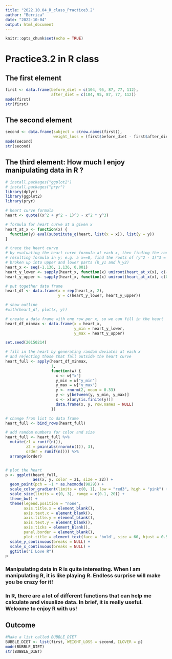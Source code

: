 ```yaml
---
title: "2022.10.04_R_class_Practice3.2"
author: "Berrica"
date: "2022-10-04"
output: html_document
---
```


```r
knitr::opts_chunk$set(echo = TRUE)
```

# Practice3.2 in R class


## The first element
```r
first <- data.frame(before_diet = c(104, 95, 87, 77, 112), 
                    after_diet = c(104, 95, 87, 77, 112))
mode(first)
str(first)
```

## The second element
```r

second <- data.frame(subject = c(row.names(first)), 
                     weight_loss = (first$before_diet - first$after_diet)/100)
mode(second)
str(second)
```

## The third element: How much I enjoy manipulating data in R ?
```r
# install.packages("ggplot2")
# install.packages("pryr")
library(dplyr)
library(ggplot2)
library(pryr)

# heart curve formula
heart <- quote((x^2 + y^2 - 1)^3 - x^2 * y^3)

# formula for heart curve at a given x
heart_at_x <- function(x) {
  function(y) eval(substitute_q(heart, list(x = x)), list(y = y))
}

# trace the heart curve
# by evaluating the heart curve formula at each x, then finding the roots of the
# resulting formula in y; e.g. a x==0, find the roots of (y^2 - 1)^3 = 0
# broken up into upper and lower parts (h_y1 and h_y2)
heart_x <- seq(-1.136, 1.136, 0.001)
heart_y_lower <- sapply(heart_x, function(x) uniroot(heart_at_x(x), c(-2, 0.6))$root)
heart_y_upper <- sapply(heart_x, function(x) uniroot(heart_at_x(x), c(0.6, 2))$root)

# put together data frame
heart_df <- data.frame(x = rep(heart_x, 2), 
                       y = c(heart_y_lower, heart_y_upper))

# show outline
#with(heart_df, plot(x, y))

# create a data frame with one row per x, so we can fill in the heart
heart_df_minmax <- data.frame(x = heart_x,  
                              y_min = heart_y_lower, 
                              y_max = heart_y_upper)

set.seed(20150214)

# fill in the heart by generating random deviates at each x 
# and rejecting those that fall outside the heart curve
heart_full <- apply(heart_df_minmax, 
                    1, 
                    function(w) {
                      x <- w["x"]
                      y_min = w["y_min"]
                      y_max = w["y_max"]
                      y <- rnorm(2, mean = 0.33)
                      y <- y[between(y, y_min, y_max)]
                      x <- x[any(is.finite(y))]
                      data.frame(x, y, row.names = NULL)
                    })

# change from list to data frame
heart_full <- bind_rows(heart_full)

# add random numbers for color and size
heart_full <- heart_full %>% 
  mutate(z1 = runif(n()), 
         z2 = pmin(abs(rnorm(n())), 3), 
         order = runif(n())) %>%
  arrange(order)


# plot the heart
p <- ggplot(heart_full, 
            aes(x, y, color = z1, size = z2)) + 
  geom_point(pch = -1 * as.hexmode(9829)) + 
  scale_color_gradient(limits = c(0, 1), low = "red3", high = "pink") + 
  scale_size(limits = c(0, 3), range = c(0.1, 20)) + 
  theme_bw() +
  theme(legend.position = "none", 
        axis.title.x = element_blank(),
        axis.text.x = element_blank(), 
        axis.title.y = element_blank(),
        axis.text.y = element_blank(), 
        axis.ticks = element_blank(),
        panel.border = element_blank(),
        plot.title = element_text(face = 'bold', size = 60, hjust = 0.5, vjust = -12))+
  scale_y_continuous(breaks = NULL) +
  scale_x_continuous(breaks = NULL) +
  ggtitle("I Love R")
p

```

### Manipulating data in R is quite interesting. When I am manipulating R, it is like **playing** R. Endless surprise will make you be crazy for it!
### In R, there are a lot of different functions that can help me calculate and visualize data. In brief, it is really useful. Welcome to enjoy R with us! 


## Outcome
```r
#Make a list called BUBBLE_DIET
BUBBLE_DIET <- list(first, WEIGHT_LOSS = second, ILOVER = p)
mode(BUBBLE_DIET)
str(BUBBLE_DIET)
```
